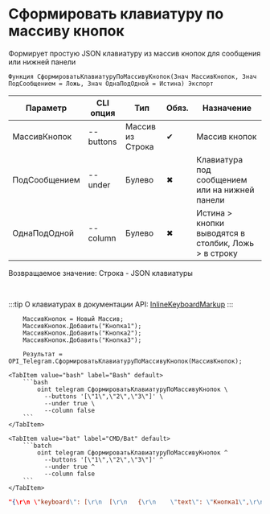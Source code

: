 ﻿---
sidebar_position: 16
description: Сформировать клавиатуру по массиву кнопок и другие функции для работы с Telegram в Открытом пакете интеграций - бесплатной open-source библиотеке интеграций для 1С:Предприятие 8, OneScript и CLI
keywords: [1C, 1С, 1С:Предприятие, 1С:Предприятие 8.3, API, Интеграция, Сервисы, Обмен, OneScript, CLI, Telegram]
---


# Сформировать клавиатуру по массиву кнопок
 Формирует простую JSON клавиатуру из массив кнопок для сообщения или нижней панели



`Функция СформироватьКлавиатуруПоМассивуКнопок(Знач МассивКнопок, Знач ПодСообщением = Ложь, Знач ОднаПодОдной = Истина) Экспорт`

  | Параметр | CLI опция | Тип | Обяз. | Назначение |
  |-|-|-|-|-|
  | МассивКнопок | --buttons | Массив из Строка | &#x2714; | Массив кнопок |
  | ПодСообщением | --under | Булево | &#x2716; | Клавиатура под сообщением или на нижней панели |
  | ОднаПодОдной | --column | Булево | &#x2716; | Истина > кнопки выводятся в столбик, Ложь > в строку |

  
  Возвращаемое значение:   Строка -  JSON клавиатуры

<br/>

:::tip
О клавиатурах в документации API: [InlineKeyboardMarkup](https://core.telegram.org/bots/api#inlinekeyboardmarkup)
:::
<br/>



```bsl title="Пример использования для 1С:Предприятие/OneScript"
    МассивКнопок = Новый Массив;
    МассивКнопок.Добавить("Кнопка1");
    МассивКнопок.Добавить("Кнопка2");
    МассивКнопок.Добавить("Кнопка3");

    Результат = OPI_Telegram.СформироватьКлавиатуруПоМассивуКнопок(МассивКнопок);
```
    

 <Tabs>
  
    <TabItem value="bash" label="Bash" default>
        ```bash
            oint telegram СформироватьКлавиатуруПоМассивуКнопок \
              --buttons '[\"1\",\"2\",\"3\"]' \
              --under true \
              --column false
        ```
    </TabItem>
  
    <TabItem value="bat" label="CMD/Bat" default>
        ```batch
            oint telegram СформироватьКлавиатуруПоМассивуКнопок ^
              --buttons '[\"1\",\"2\",\"3\"]' ^
              --under true ^
              --column false
        ```
    </TabItem>
</Tabs>


```json title="Результат"
"{\r\n \"keyboard\": [\r\n  [\r\n   {\r\n    \"text\": \"Кнопка1\",\r\n    \"callback_data\": \"Кнопка1\"\r\n   }\r\n  ],\r\n  [\r\n   {\r\n    \"text\": \"Кнопка2\",\r\n    \"callback_data\": \"Кнопка2\"\r\n   }\r\n  ],\r\n  [\r\n   {\r\n    \"text\": \"Кнопка3\",\r\n    \"callback_data\": \"Кнопка3\"\r\n   }\r\n  ]\r\n ],\r\n \"resize_keyboard\": true\r\n}"
```
